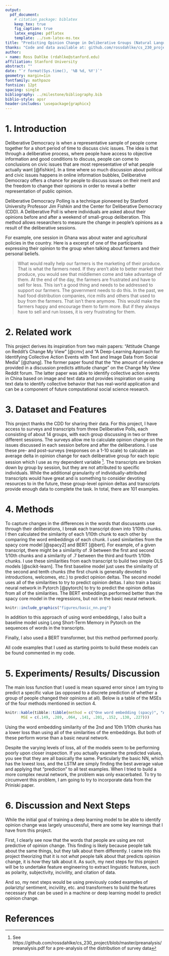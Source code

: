 ```yaml
---
output:
  pdf_document:
    # citation_package: biblatex
    keep_tex: true
    fig_caption: true
    latex_engine: pdflatex
    template: ../svm-latex-ms.tex
title: "Predicting Opinion Change in Deliberative Groups (Natural Language Processing)"
thanks: "Code and data available at: github.com/rossdahlke/cs_230_project"
author:
- name: Ross Dahlke (rdahlke@stanford.edu)
affiliation: Stanford University
abstract: ""
date: "`r format(Sys.time(), '%B %d, %Y')`"
geometry: margin=1in
fontfamily: mathpazo
fontsize: 12pt
spacing: single
bibliography: ../milestone/bibliography.bib
biblio-style: apsr
header-includes: \usepackage{graphicx}
---
```


# 1. Introduction

Deliberative Democracy is when a representative sample of people come together for a short period of time to discuss civic issues. The idea is that through a deliberative process, where people have access to objective information and good conditions to discuss, people can come to conclusions on civic issues that are most representative of what people actually want [@fishkin]. In a time where so much discussion about political and civic issues happens in online information bubbles, Deliberative Democracy offers a chance for people to discuss issues on their merit and the freedom to change their opinions in order to reveal a better representation of public opinion. 

Deliberative Democracy Polling is a technique pioneered by Stanford University Professor Jim Fishkin and the Center for Deliberative Democracy (CDD). A Deliberative Poll is where individuals are asked about their opinions before and after a weekend of small-group deliberation. This method allows researchers to measure the change in people's opinions as a result of the deliberative sessions. 

For example, one session in Ghana was about water and agricultural policies in the country. Here is a excerpt of one of the participants expressing their opinion to the group when talking about farmers and their personal beliefs.

> What would really help our farmers is the marketing of their produce. That is what the farmers need. If they aren’t able to better market their produce, you would see that middlemen come and take advantage of them. At the end of the day, the farmers are frustrated and have to sell for less. This isn’t a good thing and needs to be addressed to support our farmers. The government needs to do this. In the past, we had food distribution companies, rice mills and others that used to buy from the farmers. That isn’t there anymore. This would make the farmers happy and encourage them to farm more. But if they always have to sell and run losses, it is very frustrating for them.


  
# 2. Related work

This project derives its inspiration from two main papers: "Attitude Change on Reddit's Change My View" [@cmv] and "A Deep-Learning Approach for Identifying Collective Action Events with Text and Image Data from Social Media" [@zhang]. The former paper found that the "the amount of evidence provided in a discussion predicts attitude change" on the Change My View Reddit forum. The latter paper was able to identify collective action events in China based on image and text data and provides inspiration on using text data to identify collective behavior that has real-world application and can be a component of future computational social science research. 

# 3. Dataset and Features

This project thanks the CDD for sharing their data. For this project, I have access to surveys and transcripts from three Deliberative Polls, each consisting of about 14 groups, with each group discussing in two or three different sessions. The surveys allow me to calculate opinion change on the issues discussed in each session before and after the deliberations. I use these pre- and post-surveys (responses on a 1-10 scale) to calculate an average delta in opinion change for each deliberative group for each topic session which I use as my dependent variable ^[See https://github.com/rossdahlke/cs_230_project/blob/master/preanalysis/preanalysis.pdf  for a pre-analysis of the distribution of survey data]. The transcripts are broken down by group by session, but they are not attributed to specific individuals. While the additional granularity of individually-attributed transcripts would have great and is something to consider devoting resources to in the future, these group-level opinion deltas and transcripts provide enough data to complete the task. In total, there are 101 examples.

# 4. Methods

To capture changes in the differences in the words that discussants use through their deliberations, I break each transcript down into 1/10th chunks. I then calculated the similarity of each 1/10th chunk to each other by comparing the word embeddings of each chunk. I used similarities from the spacy core model [@spacy2] and BERT [@bert]. For example, of a given transcript, there might be a similarity of .9 between the first and second 1/10th chunks and a similarity of .7 between the third and fourth 1/10th chunks. I use these similarities from each transcript to build two simple OLS models [@scikit-learn]. The first baseline model just uses the similarity of the second and tenth chunks (the first chunk is generally devoted to introductions, welcomes, etc.) to predict opinion deltas. The second model uses all of the similarities to try to predict opinion deltas. I also train a basic neural network in Pytorch [@pytorch] to try to predict the opinion deltas from all of the similarities. The BERT embeddings performed better than the spacy core model in the regressions, but not in the basic neural network.  

```r
knitr::include_graphics("figures/basic_nn.png")
```

In addition to this approach of using word embeddings, I also built a baseline model using Long Short-Term Memory in Pytorch on the sequences of words in the transcripts. 

Finally, I also used a BERT transformer, but this method performed poorly. 

All code examples that I used as starting points to build these models can be found commented in my code. 

# 5. Experiments/ Results/ Discussion

The main loss function that I used is mean squared error since I am trying to predict a specific value (as opposed to a discrete prediction of whether a group of people changed their opinions at all). Below is a table of the MSEs of the four methods mentioned in section 4. 

```r
knitr::kable(tibble::tibble(method = c("One word embedding (spacy)", "All word embeddings (spacy)", "Basic NN (spacy)", "One word embedding (BERT)", "All word embeddings (BERT)", "Basic NN (BERT)",  "LSTM", "BERT transformer"),
       MSE = c(.149, .289, .064, .141, .201, .152, .130, .227)))
```

Using the word embedding similarity of the 2nd and 10th 1/10th chunks has a lower loss than using all of the similarities of the embeddings. But both of these perform worse than a basic neural network. 

Despite the varying levels of loss, all of the models seem to be performing poorly upon closer inspection. If you actually examine the predicted values, you see that they are all basically the same. Particularly the basic NN, which has the lowest loss, and the LSTM are simply finding the best average value and applying that "prediction" to all test examples. When I tried to build a more complex neural network, the problem was only exacerbated. To try to circumvent this problem, I am going to try to incorporate data from the Priniski paper. 

\newpage

# 6. Discussion and Next Steps

While the initial goal of training a deep learning model to be able to identify opinion change was largely unsucessful, there are some key learnings that I have from this project.

First, I clearly see now that the words that people are using are not predictive of opinion change. This finding is likely because people talk about the same things, but they talk about them differently. I came into this project theorizing that it is not _what_ people talk about that predicts opinion change, it is _how_ they talk about it. As such, my next steps for this project will be to undertake feature engineering to extract linguistic features, such as polarity, subjectivity, incivility, and citation of data.

And so, my next steps would be using previously coded examples of polarizty/ sentiment, incivility, etc. and transformers to build the features necessary that can be used in a machine or deep learning model to predict opinion change. 

\newpage

# References

